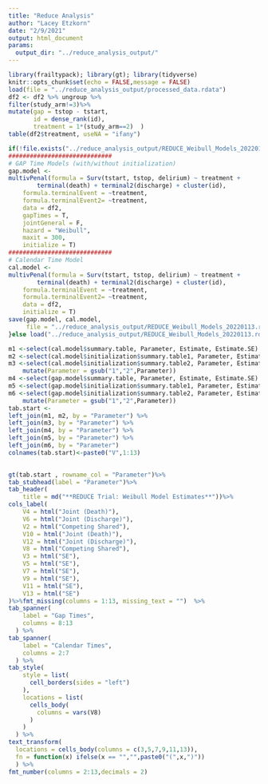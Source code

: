 ```yaml
---
title: "Reduce Analysis"
author: "Lacey Etzkorn"
date: "2/9/2021"
output: html_document
params: 
  output_dir: "../reduce_analysis_output/"
---
```


```r
library(frailtypack); library(gt); library(tidyverse)
knitr::opts_chunk$set(echo = FALSE,message = FALSE)
load(file = "../reduce_analysis_output/processed_data.rdata")
df2 <- df2 %>% ungroup %>%
filter(study_arm!=3)%>% 
mutate(gap = tstop - tstart,
       id = dense_rank(id),
       treatment = 1*(study_arm==2)  )
table(df2$treatment, useNA = "ifany")
```

```r
if(!file.exists("../reduce_analysis_output/REDUCE_Weibull_Models_20220113.rdata")){
#############################
# GAP Time Models (with/without initialization)
gap.model <-
multivPenal(formula = Surv(tstart, tstop, delirium) ~ treatment +
		terminal(death) + terminal2(discharge) + cluster(id),
	formula.terminalEvent = ~treatment,
	formula.terminalEvent2= ~treatment,
	data = df2,
	gapTimes = T,
	jointGeneral = F,
	hazard = "Weibull",
	maxit = 300, 
	initialize = T)
#############################
# Calendar Time Model
cal.model <-
multivPenal(formula = Surv(tstart, tstop, delirium) ~ treatment +
		terminal(death) + terminal2(discharge) + cluster(id),
	formula.terminalEvent = ~treatment,
	formula.terminalEvent2= ~treatment,
	data = df2, 
	initialize = T)
save(gap.model, cal.model,
     file = "../reduce_analysis_output/REDUCE_Weibull_Models_20220113.rdata")
}else load("../reduce_analysis_output/REDUCE_Weibull_Models_20220113.rdata")
```


```r
m1 <-select(cal.model$summary.table, Parameter, Estimate, Estimate.SE)
m2 <-select(cal.model$initialization$summary.table1, Parameter, Estimate, Estimate.SE)
m3 <-select(cal.model$initialization$summary.table2, Parameter, Estimate, Estimate.SE) %>%
	mutate(Parameter = gsub("1","2",Parameter))
m4 <-select(gap.model$summary.table, Parameter, Estimate, Estimate.SE)
m5 <-select(gap.model$initialization$summary.table1, Parameter, Estimate, Estimate.SE)
m6 <-select(gap.model$initialization$summary.table2, Parameter, Estimate, Estimate.SE)%>%
	mutate(Parameter = gsub("1","2",Parameter))
tab.start <- 
left_join(m1, m2, by = "Parameter") %>%
left_join(m3, by = "Parameter") %>%
left_join(m4, by = "Parameter") %>%
left_join(m5, by = "Parameter") %>%
left_join(m6, by = "Parameter")
colnames(tab.start)<-paste0("V",1:13)
	

gt(tab.start , rowname_col = "Parameter")%>%
tab_stubhead(label = "Parameter")%>%
tab_header(
    title = md("**REDUCE Trial: Weibull Model Estimates**"))%>%
cols_label(
    V4 = html("Joint (Death)"),
    V6 = html("Joint (Discharge)"),
    V2 = html("Competing Shared"),
    V10 = html("Joint (Death)"),
    V12 = html("Joint (Discharge)"),
    V8 = html("Competing Shared"),
    V3 = html("SE"),
    V5 = html("SE"),
    V7 = html("SE"),
    V9 = html("SE"),
    V11 = html("SE"),
    V13 = html("SE")
)%>%fmt_missing(columns = 1:13, missing_text = "")  %>%
tab_spanner(
    label = "Gap Times",
    columns = 8:13
  ) %>% 
tab_spanner(
    label = "Calendar Times",
    columns = 2:7
  ) %>%
tab_style(
    style = list(
      cell_borders(sides = "left")
    ),
    locations = list(
      cells_body(
        columns = vars(V8)
      )
    )
  ) %>% 
text_transform(
  locations = cells_body(columns = c(3,5,7,9,11,13)),
  fn = function(x) ifelse(x == "","",paste0("(",x,")"))
  ) %>%
fmt_number(columns = 2:13,decimals = 2)
```
